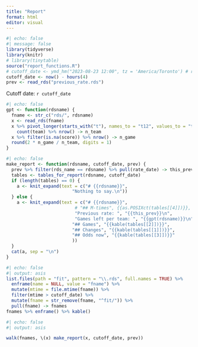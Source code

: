 ```yaml
---
title: "Report"
format: html
editor: visual
---
```


```r
#| echo: false
#| message: false
library(tidyverse)
library(knitr)
# library(tinytable)
source("report_functions.R")
# cutoff_date <- ymd_hm("2023-08-23 12:00", tz = 'America/Toronto') # remember!
cutoff_date <- now() - hours(4)
prev <- read_rds("previous_rate.rds")
```

Cutoff date: `r cutoff_date`

```r
#| echo: false
gpt <- function(rdsname) {
  fname <- str_c("rds/", rdsname)
  x <- read_rds(fname)
  x %>% pivot_longer(starts_with("t"), names_to = "t12", values_to = "team") %>% 
    count(team) %>% nrow() -> n_team  
  x %>% filter(is.na(score)) %>% nrow() -> n_game
  round(2 * n_game / n_team, digits = 1)
}
```

```r
#| echo: false
make_report <- function(rdsname, cutoff_date, prev) {
  prev %>% filter(rds_name == rdsname) %>% pull(rate_date) -> this_prev
  tables <- tables_for_report(rdsname, cutoff_date)
  if (length(tables) == 0) {
    a <- knit_expand(text = c("# {{rdsname}}",
                         "Nothing to say.\n"))
  } else {
    a <- knit_expand(text = c("# {{rdsname}}",
                          # "## M-times", {{as.POSIXct(tables[[4]])}},
                          "Previous rate: ", "{{this_prev}}\n",
                          "Games left per team: ", "{{gpt(rdsname)}}\n",
                         "## Games", "{{kable(tables[[2]])}}",
                         "## Changes", "{{kable(tables[[1]])}}",
                         "## Odds now", "{{kable(tables[[3]])}}"
                         ))
  }
  cat(a, sep = "\n")
}
```

```r
#| echo: false
#| output: asis
list.files(path = "fit", pattern = "\\.rds", full.names = TRUE) %>% 
  enframe(name = NULL, value = "fname") %>% 
  mutate(mtime = file.mtime(fname)) %>%
  filter(mtime > cutoff_date) %>% 
  mutate(fname = str_remove(fname, "^fit/")) %>% 
  pull(fname) -> fnames
fnames %>% enframe() %>% kable()

```

```r
#| echo: false
#| output: asis

walk(fnames, \(x) make_report(x, cutoff_date, prev))
```
